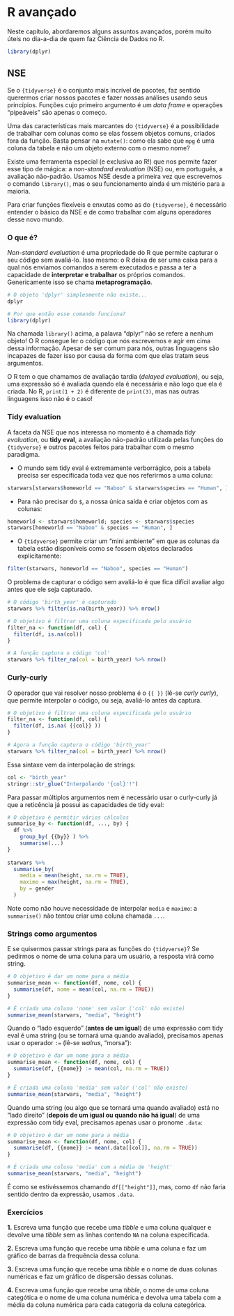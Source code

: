 # R avançado {#ravancado}

Neste capítulo, abordaremos alguns assuntos avançados, porém muito úteis no dia-a-dia de quem faz Ciência de Dados no R. 

```r
library(dplyr)
```


## NSE

Se o `{tidyverse}` é o conjunto mais incrível de pacotes, faz sentido querermos criar nossos pacotes e fazer nossas análises usando seus princípios. Funções cujo primeiro argumento é um _data frame_ e operações "pipeáveis" são apenas o começo.

Uma das características mais marcantes do `{tidyverse}` é a possibilidade de trabalhar com colunas como se elas fossem objetos comuns, criados fora da função. Basta pensar na `mutate()`: como ela sabe que `mpg` é uma coluna da tabela e não um objeto externo com o mesmo nome?

Existe uma ferramenta especial (e exclusiva ao R!) que nos permite fazer esse tipo de mágica: a _non-standard evaluation_ (NSE) ou, em português, a avaliação não-padrão. Usamos NSE desde a primeira vez que escrevemos o comando `library()`, mas o seu funcionamento ainda é um mistério para a maioria.

Para criar funções flexíveis e enxutas como as do `{tidyverse}`, é necessário entender o básico da NSE e de como trabalhar com alguns operadores desse novo mundo.

### O que é?

_Non-standard evaluation_ é uma propriedade do R que permite capturar o seu código sem avaliá-lo. Isso mesmo: o R deixa de ser uma caixa para a qual nós enviamos comandos a serem executados e passa a ter a capacidade de **interpretar e trabalhar** os próprios comandos. Genericamente isso se chama **metaprogramação**.

```r
# O objeto 'dplyr' simplesmente não existe...
dplyr

# Por que então esse comando funciona?
library(dplyr)
```

Na chamada `library()` acima, a palavra "dplyr" não se refere a nenhum objeto! O R consegue ler o código que nós escrevemos e agir em cima dessa informação. Apesar de ser comum para nós, outras linguagens são incapazes de fazer isso por causa da forma com que elas tratam seus argumentos.

O R tem o que chamamos de avaliação tardia (_delayed evaluation_), ou seja, uma expressão só é avaliada quando ela é necessária e não logo que ela é criada. No R, `print(1 + 2)` é diferente de `print(3)`, mas nas outras linguagens isso não é o caso!

### Tidy evaluation

A faceta da NSE que nos interessa no momento é a chamada _tidy evaluation_, ou **tidy eval**, a avaliação não-padrão utilizada pelas funções do `{tidyverse}` e outros pacotes feitos para trabalhar com o mesmo paradigma.

- O mundo sem tidy eval é extremamente verborrágico, pois a tabela precisa ser especificada toda vez que nos referirmos a uma coluna:

```r
starwars[starwars$homeworld == "Naboo" & starwars$species == "Human", ]
```

- Para não precisar do `$`, a nossa única saída é criar objetos com as colunas:

```r
homeworld <- starwars$homeworld; species <- starwars$species
starwars[homeworld == "Naboo" & species == "Human", ]
```

- O `{tidyverse}` permite criar um "mini ambiente" em que as colunas da tabela estão disponíveis como se fossem objetos declarados explicitamente:

```r
filter(starwars, homeworld == "Naboo", species == "Human")
```

O problema de capturar o código sem avaliá-lo é que fica difícil avaliar algo antes que ele seja capturado.

```r
# O código 'birth_year' é capturado
starwars %>% filter(is.na(birth_year)) %>% nrow()

# O objetivo é filtrar uma coluna especificada pelo usuário
filter_na <- function(df, col) {
  filter(df, is.na(col))
}

# A função captura o código 'col'
starwars %>% filter_na(col = birth_year) %>% nrow()
```

### Curly-curly

O operador que vai resolver nosso problema é o `{{ }}` (lê-se _curly curly_), que permite interpolar o código, ou seja, avaliá-lo antes da captura.

```r
# O objetivo é filtrar uma coluna especificada pelo usuário
filter_na <- function(df, col) {
  filter(df, is.na( {{col}} ))
}

# Agora a função captura o código 'birth_year'
starwars %>% filter_na(col = birth_year) %>% nrow()
```

Essa sintaxe vem da interpolação de strings:

```r
col <- "birth_year"
stringr::str_glue("Interpolando '{col}'!")
```


Para passar múltiplos argumentos nem é necessário usar o curly-curly já que a reticência já possui as capacidades de tidy eval:

```r
# O objetivo é permitir vários cálculos
summarise_by <- function(df, ..., by) {
  df %>%
    group_by( {{by}} ) %>%
    summarise(...)
}
  
starwars %>%
  summarise_by(
    media = mean(height, na.rm = TRUE),
    maximo = max(height, na.rm = TRUE),
    by = gender
  )
```


Note como não houve necessidade de interpolar `media` e `maximo`: a
`summarise()` não tentou criar uma coluna chamada `...`.

### Strings como argumentos

E se quisermos passar strings para as funções do `{tidyverse}`? Se pedirmos o nome de uma coluna para um usuário, a resposta virá como string.

```r
# O objetivo é dar um nome para a média
summarise_mean <- function(df, nome, col) {
  summarise(df, nome = mean(col, na.rm = TRUE))
}

# É criada uma coluna 'nome' sem valor ('col' não existe)
summarise_mean(starwars, "media", "height")
```

Quando o "lado esquerdo" (**antes de um igual**) de uma expressão com tidy eval é uma string (ou se tornará uma quando avaliado), precisamos apenas usar o operador `:=` (lê-se _walrus_, "morsa"):

```r
# O objetivo é dar um nome para a média
summarise_mean <- function(df, nome, col) {
  summarise(df, {{nome}} := mean(col, na.rm = TRUE))
}

# É criada uma coluna 'media' sem valor ('col' não existe)
summarise_mean(starwars, "media", "height")
```

Quando uma string (ou algo que se tornará uma quando avaliado) está no "lado direito" (**depois de um igual ou quando não há igual**) de uma expressão com tidy eval, precisamos apenas usar o pronome `.data`:

```r
# O objetivo é dar um nome para a média
summarise_mean <- function(df, nome, col) {
  summarise(df, {{nome}} := mean(.data[[col]], na.rm = TRUE))
}

# É criada uma coluna 'media' com a média de 'height'
summarise_mean(starwars, "media", "height")
```

É como se estivéssemos chamando `df[["height"]]`, mas, como `df` não faria sentido dentro da expressão, usamos `.data`.

### Exercícios

**1.** Escreva uma função que recebe uma *tibble* e uma coluna qualquer
e devolve uma *tibble* sem as linhas contendo `NA` na coluna especificada.

**2.** Escreva uma função que recebe uma *tibble* e uma coluna e faz um gráfico de barras da frequência dessa coluna.

**3.** Escreva uma função que recebe uma *tibble* e o nome de duas colunas numéricas e faz um gráfico de dispersão dessas colunas.

**4.** Escreva uma função que recebe uma *tibble*, o nome de uma coluna categótica e o nome de uma coluna numérica e devolva uma tabela com a média da coluna numérica para cada categoria da coluna categórica.

